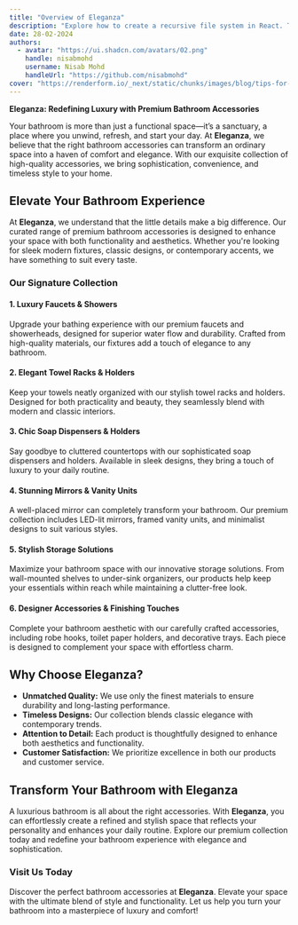 ```yaml
---
title: "Overview of Eleganza"
description: "Explore how to create a recursive file system in React. This blog post provides a comprehensive guide on building a file system where folders and files can be nested, added, renamed, and deleted."
date: 28-02-2024
authors:
  - avatar: "https://ui.shadcn.com/avatars/02.png"
    handle: nisabmohd
    username: Nisab Mohd
    handleUrl: "https://github.com/nisabmohd"
cover: "https://renderform.io/_next/static/chunks/images/blog/tips-for-creating-great-post-covers_1920.png"
---
```


**Eleganza: Redefining Luxury with Premium Bathroom Accessories**

Your bathroom is more than just a functional space—it’s a sanctuary, a place where you unwind, refresh, and start your day. At **Eleganza**, we believe that the right bathroom accessories can transform an ordinary space into a haven of comfort and elegance. With our exquisite collection of high-quality accessories, we bring sophistication, convenience, and timeless style to your home.

## Elevate Your Bathroom Experience

At **Eleganza**, we understand that the little details make a big difference. Our curated range of premium bathroom accessories is designed to enhance your space with both functionality and aesthetics. Whether you're looking for sleek modern fixtures, classic designs, or contemporary accents, we have something to suit every taste.

### **Our Signature Collection**

#### **1. Luxury Faucets & Showers**  
Upgrade your bathing experience with our premium faucets and showerheads, designed for superior water flow and durability. Crafted from high-quality materials, our fixtures add a touch of elegance to any bathroom.

#### **2. Elegant Towel Racks & Holders**  
Keep your towels neatly organized with our stylish towel racks and holders. Designed for both practicality and beauty, they seamlessly blend with modern and classic interiors.

#### **3. Chic Soap Dispensers & Holders**  
Say goodbye to cluttered countertops with our sophisticated soap dispensers and holders. Available in sleek designs, they bring a touch of luxury to your daily routine.

#### **4. Stunning Mirrors & Vanity Units**  
A well-placed mirror can completely transform your bathroom. Our premium collection includes LED-lit mirrors, framed vanity units, and minimalist designs to suit various styles.

#### **5. Stylish Storage Solutions**  
Maximize your bathroom space with our innovative storage solutions. From wall-mounted shelves to under-sink organizers, our products help keep your essentials within reach while maintaining a clutter-free look.

#### **6. Designer Accessories & Finishing Touches**  
Complete your bathroom aesthetic with our carefully crafted accessories, including robe hooks, toilet paper holders, and decorative trays. Each piece is designed to complement your space with effortless charm.

## **Why Choose Eleganza?**

- **Unmatched Quality:** We use only the finest materials to ensure durability and long-lasting performance.
- **Timeless Designs:** Our collection blends classic elegance with contemporary trends.
- **Attention to Detail:** Each product is thoughtfully designed to enhance both aesthetics and functionality.
- **Customer Satisfaction:** We prioritize excellence in both our products and customer service.

## **Transform Your Bathroom with Eleganza**

A luxurious bathroom is all about the right accessories. With **Eleganza**, you can effortlessly create a refined and stylish space that reflects your personality and enhances your daily routine. Explore our premium collection today and redefine your bathroom experience with elegance and sophistication.

### **Visit Us Today**
Discover the perfect bathroom accessories at **Eleganza**. Elevate your space with the ultimate blend of style and functionality. Let us help you turn your bathroom into a masterpiece of luxury and comfort!